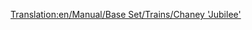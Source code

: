 [[Translation:en/Manual/Base Set/Trains/Chaney 'Jubilee']]
{{en/Manual/Base Set/Trains/Trains|Cost=£ 15,234 ($ 30,468)
|Speed=112 kph (70 mph)
|Weight=131 t
|Power=1,000 hp (746 kW)
|Annual=£ 1,968 ($ 3,936)
|Designed=1934
|Lifespan=21
|Capacity=N/A
|Description=No description has been written for this train yet. If you know something about this train, feel free to edit this page and add it!
|Real-life=No Real-Life Equivalent has been found for this train. If you know on what existing train this Transport Tycoon version is based, feel free to edit this page and let the world know!
|A possible Real-Life Equivalent could be the "Jubilee Class"
}}